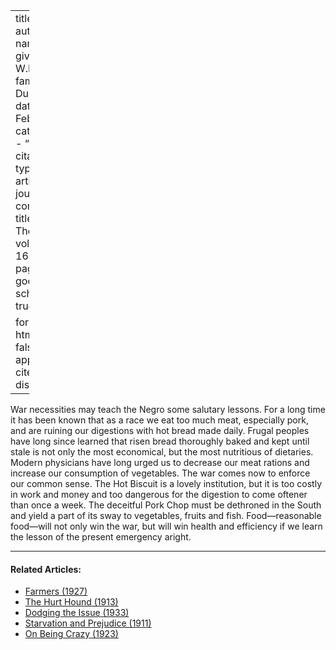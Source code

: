 
---
title: 'Food'
author:
  - name:
      given: W.E.B.
      family: Du Bois
date: Feb. 1918
categories: 
  - ""
citation: 
  type: article-journal
  container-title: The Crisis
  volume: 16
  issue: 4
  page: 165
google-scholar: true

format:
  html:
    toc: false
    appendix-cite-as: display
---



War necessities may teach the Negro some salutary lessons. For a long time it has been known that as a race we eat too much meat, especially pork, and are ruining our digestions with hot bread made daily. Frugal peoples have long since learned that risen bread thoroughly baked and kept until stale is not only the most economical, but the most nutritious of dietaries. Modern physicians have long urged us to decrease our meat rations and increase our consumption of vegetables. The war comes now to enforce our common sense. The Hot Biscuit is a lovely institution, but it is too costly in work and money and too dangerous for the digestion to come oftener than once a week. The deceitful Pork Chop must be dethroned in the South and yield a part of its sway to vegetables, fruits and fish. Food---reasonable food---will not only win the war, but will win health and efficiency if we learn the lesson of the present emergency aright.

<!-- Similar articles start here -->
<div  class="clear-wrap"></div>
<hr>
#### Related Articles:

* [Farmers (1927)](/Volumes/34/02/farmers.html)
* [The Hurt Hound (1913)](/Volumes/05/06/hurt_hound.html)
* [Dodging the Issue (1933)](/Volumes/40/02/dodging_the_issue.html)
* [Starvation and Prejudice (1911)](/Volumes/02/02/starvation_and_prejudice.html)
* [On Being Crazy (1923)](/Volumes/26/02/on_being_crazy.html)

<!-- Similar articles end here -->
